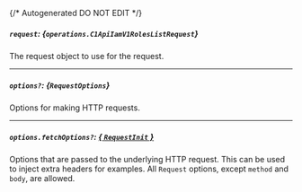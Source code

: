 {/* Autogenerated DO NOT EDIT  */}

##### `request`: *{`operations.C1ApiIamV1RolesListRequest`}*
The request object to use for the request.

<Collapsible openLabel={Labels.showProperties} closeLabel={Labels.hideProperties}>
  <C1ApiIamV1RolesListRequest />
</Collapsible>

---
##### `options?`: *{`RequestOptions`}*
Options for making HTTP requests.

---
##### `options.fetchOptions?`: [*{ `RequestInit` }*](https://developer.mozilla.org/en-US/docs/Web/API/Request/Request#options)
Options that are passed to the underlying HTTP request. This can be used to inject extra headers for examples. All `Request` options, except `method` and `body`, are allowed.

